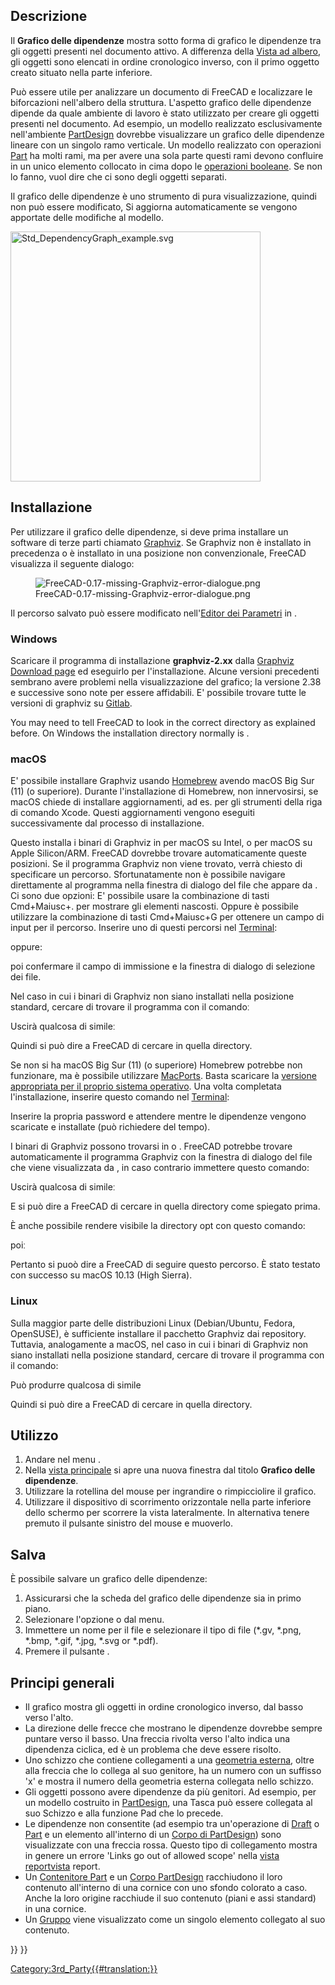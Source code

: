 <languages/>

{{Docnav/it
|[[Std_SceneInspector/it|Ispettore di scena]]
|[[Std_ExportDependencyGraph/it|Esporta grafico dipendenze]]
|[[Std_Tools_Menu/it|Menu strumenti]]
|IconL=Std_SceneInspector.svg
|IconR=
|IconC=Freecad.svg
}}

{{GuiCommand/it
|Name=Std_DependencyGraph
|Name/it=Grafico delle dipendenze
|MenuLocation=Strumenti → Grafico delle dipendenze...
|Workbenches=Tutti
|SeeAlso=[[Std_ExportDependencyGraph/it|Esporta grafico dipendenze]]
}}

<span id="Description"></span>
==Descrizione==

Il '''Grafico delle dipendenze''' mostra sotto forma di grafico le dipendenze tra gli oggetti presenti nel documento attivo. A differenza della [[Tree_view/it|Vista ad albero]], gli oggetti sono elencati in ordine cronologico inverso, con il primo oggetto creato situato nella parte inferiore.

Può essere utile per analizzare un documento di FreeCAD e localizzare le biforcazioni nell'albero della struttura. L'aspetto grafico delle dipendenze dipende da quale ambiente di lavoro è stato utilizzato per creare gli oggetti presenti nel documento. Ad esempio, un modello realizzato esclusivamente nell'ambiente [[PartDesign_Workbench/it|PartDesign]] dovrebbe visualizzare un grafico delle dipendenze lineare con un singolo ramo verticale. Un modello realizzato con operazioni [[Part_Workbench/it|Part]] ha molti rami, ma per avere una sola parte questi rami devono confluire in un unico elemento collocato in cima dopo le [[Part_Boolean/it|operazioni booleane]]. Se non lo fanno, vuol dire che ci sono degli oggetti separati.

Il grafico delle dipendenze è uno strumento di pura visualizzazione, quindi non può essere modificato, Si aggiorna automaticamente se vengono apportate delle modifiche al modello.

[[Image:Std_DependencyGraph_example.svg|400px]]
{{Caption|Esempio di grafico delle dipendenze con un corpo di PartDesign a sinistra e un oggetto creato con le operazioni di Parte a destra}}

<span id="Installation"></span>
==Installazione== 

Per utilizzare il grafico delle dipendenze, si deve prima installare un software di terze parti chiamato [https://graphviz.org/ Graphviz]. Se Graphviz non è installato in precedenza o è installato in una posizione non convenzionale, FreeCAD visualizza il seguente dialogo:

[[File:FreeCAD-0.17-missing-Graphviz-error-dialogue.png]]

<div class="mw-translate-fuzzy">
Il percorso salvato può essere modificato nell'[[Std_DlgParameter/it|Editor dei Parametri]] in {{MenuCommand|BaseApp → Preferenze → Percorsi → Graphviz}}.
</div>

===Windows=== 

<div class="mw-translate-fuzzy">
Scaricare il programma di installazione '''graphviz-2.xx''' dalla [https://graphviz.org/download/#windows Graphviz Download page] ed eseguirlo per l'installazione. Alcune versioni precedenti sembrano avere problemi nella visualizzazione del grafico; la versione 2.38 e successive sono note per essere affidabili. E' possibile trovare tutte le versioni di graphviz su [https://gitlab.com/graphviz/graphviz/-/releases Gitlab].
</div>

You may need to tell FreeCAD to look in the correct directory as explained before. On Windows the installation directory normally is {{FileName|C:\Program Files\Graphviz\bin}}. 

===macOS=== 

E' possibile installare Graphviz usando [https://brew.sh/ Homebrew] avendo macOS Big Sur (11) (o superiore). Durante l'installazione di Homebrew, non innervosirsi, se macOS chiede di installare aggiornamenti, ad es. per gli strumenti della riga di comando Xcode. Questi aggiornamenti vengono eseguiti successivamente dal processo di installazione.

{{Code|lang=text|code=
brew install graphviz
}}

Questo installa i binari di Graphviz in {{FileName|/usr/local/bin}} per macOS su Intel, o {{FileName|/opt/homebrew}} per macOS su Apple Silicon/ARM. FreeCAD dovrebbe trovare automaticamente queste posizioni. Se il programma Graphviz non viene trovato, verrà chiesto di specificare un percorso. Sfortunatamente non è possibile navigare direttamente al programma nella finestra di dialogo del file che appare da {{MenuCommand|Strumenti → Grafico delle dipendenze...}}. Ci sono due opzioni: E' possibile usare la combinazione di tasti Cmd+Maiusc+. per mostrare gli elementi nascosti. Oppure è possibile utilizzare la combinazione di tasti Cmd+Maiusc+G per ottenere un campo di input per il percorso. Inserire uno di questi percorsi nel [https://en.wikipedia.org/wiki/Terminal_(macOS) Terminal]:

{{Code|lang=text|code=
/usr/local/bin
}}

oppure:

{{Code|lang=text|code=
/opt/homebrew/bin
}}

poi confermare il campo di immissione e la finestra di dialogo di selezione dei file.

Nel caso in cui i binari di Graphviz non siano installati nella posizione standard, cercare di trovare il programma con il comandoː

{{Code|lang=text|code=
type dot
}}

Uscirà qualcosa di simileː 

{{Code|lang=text|code=
dot is /usr/local/bin/dot
}}

Quindi si può dire a FreeCAD di cercare in quella directory.

Se non si ha macOS Big Sur (11) (o superiore) Homebrew potrebbe non funzionare, ma è possibile utilizzare [https://www.macports.org/index.php MacPorts]. Basta scaricare la [https://www.macports.org/install.php versione appropriata per il proprio sistema operativo]. Una volta completata l'installazione, inserire questo comando nel [https://en.wikipedia.org/wiki/Terminal_(macOS) Terminal]:

{{Code|lang=text|code=
sudo port install graphviz
}}

Inserire la propria password e attendere mentre le dipendenze vengono scaricate e installate (può richiedere del tempo).

I binari di Graphviz possono trovarsi in {{FileName|/usr/local/bin}} o {{FileName|/opt/local/bin/dot}}. FreeCAD potrebbe trovare automaticamente il programma Graphviz con la finestra di dialogo del file che viene visualizzata da {{MenuCommand|Strumenti → Grafico delle dipendenze...}}, in caso contrario immettere questo comando:

{{Code|lang=text|code=
type dot
}}

Uscirà qualcosa di simileː

{{Code|lang=text|code=
dot is /opt/local/bin/dot
}}

E si può dire a FreeCAD di cercare in quella directory come spiegato prima.

È anche possibile rendere visibile la directory opt con questo comando:

{{Code|lang=text|code=
defaults write com.apple.finder AppleShowAllFiles YES;
}}

poiː

{{Code|lang=text|code=
killall Finder /System/Library/CoreServices/Finder.app;
}}

Pertanto si puoò dire a FreeCAD di seguire questo percorso. È stato testato con successo su macOS 10.13 (High Sierra).

===Linux=== 

Sulla maggior parte delle distribuzioni Linux (Debian/Ubuntu, Fedora, OpenSUSE), è sufficiente installare il pacchetto Graphviz dai repository.
Tuttavia, analogamente a macOS, nel caso in cui i binari di Graphviz non siano installati nella posizione standard, cercare di trovare il programma con il comando:

{{Code|lang=text|code=
type dot
}}

Può produrre qualcosa di simile 

{{Code|lang=text|code=
dot is /usr/local/bin/dot
}}

Quindi si può dire a FreeCAD di cercare in quella directory.

<span id="Usage"></span>
==Utilizzo== 

# Andare nel menu {{MenuCommand|Strumenti →  [[Image:Std_DependencyGraph.svg|16px]] Grafico delle dipendenze...}}.
# Nella [[Main_view_area/it|vista principale]] si apre una nuova finestra dal titolo '''Grafico delle dipendenze'''.
# Utilizzare la rotellina del mouse per ingrandire o rimpicciolire il grafico.
# Utilizzare il dispositivo di scorrimento orizzontale nella parte inferiore dello schermo per scorrere la vista lateralmente. In alternativa tenere premuto il pulsante sinistro del mouse e muoverlo.

<span id="Save"></span>
==Salva== 

È possibile salvare un grafico delle dipendenze:
# Assicurarsi che la scheda del grafico delle dipendenze sia in primo piano.
# Selezionare l'opzione {{MenuCommand|File → [[Std_Save/it|Salva]]}} o {{MenuCommand|File → [[Std_SaveAs/it|Salva con nome]]}} dal menu.
# Immettere un nome per il file e selezionare il tipo di file (*.gv, *.png, *.bmp, *.gif, *.jpg, *.svg or *.pdf).
# Premere il pulsante {{Button|Salva}}.

<span id="General_principles"></span>
==Principi generali==

* Il grafico mostra gli oggetti in ordine cronologico inverso, dal basso verso l'alto.
* La direzione delle frecce che mostrano le dipendenze dovrebbe sempre puntare verso il basso. Una freccia rivolta verso l'alto indica una dipendenza ciclica, ed è un problema che deve essere risolto.
* Uno schizzo che contiene collegamenti a una [[Sketcher External/it|geometria esterna]], oltre alla freccia che lo collega al suo genitore, ha un numero con un suffisso 'x' e mostra il numero della geometria esterna collegata nello schizzo.
* Gli oggetti possono avere dipendenze da più genitori. Ad esempio, per un modello costruito in [[PartDesign_Workbench/it|PartDesign]], una Tasca può essere collegata al suo Schizzo e alla funzione Pad che lo precede.
* Le dipendenze non consentite (ad esempio tra un'operazione di [[Draft_Workbench/it|Draft]] o [[Part_Workbench/it|Part]] e un elemento all'interno di un [[PartDesign Body/it|Corpo di PartDesign]]) sono visualizzate con una freccia rossa. Questo tipo di collegamento mostra in genere un errore 'Links go out of allowed scope' nella [[Report_view/it|vista report]]vista report.
* Un [[Std_Part/it|Contenitore Part]] e un [[PartDesign_Body/it|Corpo PartDesign]] racchiudono il loro contenuto all'interno di una cornice con uno sfondo colorato a caso. Anche la loro origine racchiude il suo contenuto (piani e assi standard) in una cornice.
* Un [[Std_Group/it|Gruppo]] viene visualizzato come un singolo elemento collegato al suo contenuto.


{{Docnav/it
|[[Std_SceneInspector/it|Ispettore di scena]]
|[[Std_ExportDependencyGraph/it|Esporta grafico dipendenze]]
|[[Std_Tools_Menu/it|Menu strumenti]]
|IconL=Std_SceneInspector.svg
|IconR=
|IconC=Freecad.svg
}}

{{Std_Base_navi{{#translation:}}}}
{{Userdocnavi{{#translation:}}}}
[[Category:3rd_Party{{#translation:}}]]